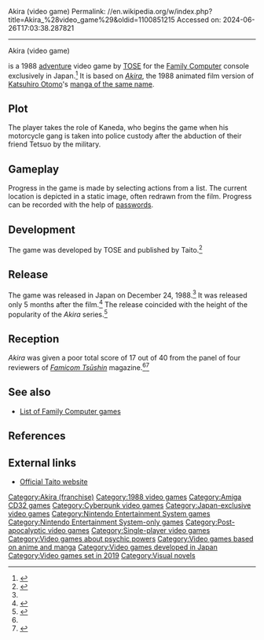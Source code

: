Akira (video game)
Permalink: //en.wikipedia.org/w/index.php?title=Akira_%28video_game%29&oldid=1100851215
Accessed on: 2024-06-26T17:03:38.287821



------
Akira (video game)
{{about|the 1988 video game|the 2002 video game|Akira Psycho Ball}}
{{short description|1988 adventure video game}}
{{Use mdy dates|date=November 2020}}
{{More citations needed|date=July 2010}}
{{Infobox video game
| title = Akira
| image = Akira famicom box.jpg
| caption = Family Computer cover art
| developer = [[TOSE]]
| publisher = [[Taito]]
| designer = 
| composer = Toshiko Kawanishi
| engine = 
| platforms = [[Nintendo Entertainment System|Family Computer]]
| released = {{vgrelease|JP|December 24, 1988}}
| genre = [[Adventure game|Adventure]], [[visual novel]]
| modes = [[Single-player video game|Single-player]]
}}

{{nihongo|'''''Akira'''''|アキラ}} is a 1988 [[Adventure game|adventure]] video game by [[TOSE]] for the [[Nintendo Entertainment System|Family Computer]] console exclusively in Japan.<ref name="famitsu.com">{{Cite magazine|url=https://www.famitsu.com/cominy/?m=pc&a=page_h_title&title_id=19713|script-title=ja:アキラ [ファミコン]|magazine=[[Famitsu]]|publisher=[[Enterbrain Inc.]]|language=ja|archive-url=https://web.archive.org/web/20180801064207/https://www.famitsu.com/cominy/?m=pc&a=page_h_title&title_id=19713|archive-date=2018-08-01|access-date=2018-07-31}}</ref> It is based on ''[[Akira (1988 film)|Akira]]'', the 1988 animated film version of [[Katsuhiro Otomo]]'s [[Akira (manga)|manga of the same name]].

== Plot ==
The player takes the role of Kaneda, who begins the game when his motorcycle gang is taken into police custody after the abduction of their friend Tetsuo by the military.

==Gameplay==
Progress in the game is made by selecting actions from a list. The current location is depicted in a static image, often redrawn from the film. Progress can be recorded with the help of [[password (video games)|passwords]].

== Development ==
The game was developed by TOSE and published by Taito.<ref>{{Cite news|url=https://gamefaqs.gamespot.com/nes/577202-akira/data|title=Akira Release Information for NES|website=GameFAQs|access-date=2020-11-07}}</ref>

== Release ==
The game was released in Japan on December 24, 1988.<ref name="famitsu.com" /> It was released only 5 months after the film.<ref>{{Cite news|url=https://www.retrogamer.net/retro_games80/akira-famicom/|title=Akira |website=Retro Gamer|date=December 19, 2011|access-date=2018-07-31}}</ref> The release coincided with the height of the popularity of the ''Akira'' series.<ref>{{Cite magazine|last=Hilliard|first=Kyle |url=https://www.gameinformer.com/b/features/archive/2012/12/18/i-want-an-akira-video-game.aspx|title=I Want An Akira Video Game|magazine=Game Informer|date=July 16, 2018 |access-date=2018-07-31}}</ref>

==Reception==
''Akira'' was given a poor total score of 17 out of 40 from the panel of four reviewers of ''[[Famitsu|Famicom Tsūshin]]'' magazine.<ref name="famitsu.com" /><ref>{{cite magazine |magazine=[[Famitsu|Famicom Tsūshin]] |publisher=[[Enterbrain]], [[Tokuma]] |date=6 January 1989 |title=Cross Review |issue=65 |page=19 |language=ja}}</ref>

==See also==
*[[List of Family Computer games]]

==References==
{{Reflist}}

==External links==
*[http://www.taito.co.jp Official Taito website] {{inlang|ja}}
{{Akira manga}}

[[Category:Akira (franchise)]]
[[Category:1988 video games]]
[[Category:Amiga CD32 games]]
[[Category:Cyberpunk video games]]
[[Category:Japan-exclusive video games]]
[[Category:Nintendo Entertainment System games]]
[[Category:Nintendo Entertainment System-only games]]
[[Category:Post-apocalyptic video games]]
[[Category:Single-player video games]]
[[Category:Video games about psychic powers]]
[[Category:Video games based on anime and manga]]
[[Category:Video games developed in Japan]]
[[Category:Video games set in 2019]]
[[Category:Visual novels]]